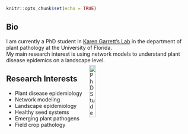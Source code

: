 

```r
knitr::opts_chunk$set(echo = TRUE)
```

<link rel="stylesheet" href="styles.css" type="text/css">


## Bio
 I am currently a PhD student in [Karen Garrett's Lab](http://www.garrettlab.com) in the department of plant pathology at the University of Florida.  
My main research interest is using network models to understand plant disease epidemics on a landscape level.




## Research Interests  



* Plant disease epidemiology  
* Network modeling  
* Landscape epidemiology  
* Healthy seed systems  
* Emerging plant pathogens   
* Field crop pathology  
\  
\  
<div style= "position: relative; left: 200px; right: 200px; top: -200px; bottom: 300px;">
  <img src="images/me2.gif"alt = "PhD Student" style="width:19%;"/>
</div>



\  
 







